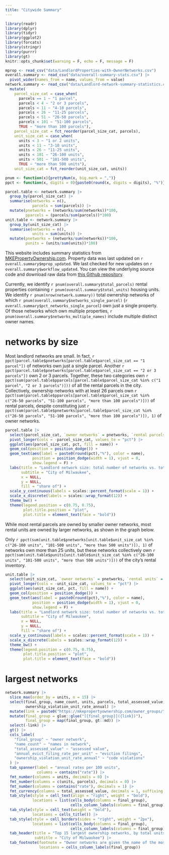 ```yaml
---
title: "Citywide Summary"
---
```


```r
library(readr)
library(dplyr)
library(tidyr)
library(ggplot2)
library(forcats)
library(stringr)
library(purrr)
library(gt)
knitr::opts_chunk$set(warning = F, echo = F, message = F)

mprop <- read_csv("data/LandlordProperties-with-OwnerNetworks.csv")
overall.summary <- read_csv("data/overall-summary-stats.csv") |>
  pivot_wider(names_from = name, values_from = value)
network.summary <- read_csv("data/Landlord-network-summary-statistics.csv") |>
  mutate(
    parcel_size_cat = case_when(
      parcels == 1 ~ "1 parcel",
      parcels < 4 ~ "2 or 3 parcels",
      parcels < 11 ~ "4-10 parcels",
      parcels < 26 ~ "11-25 parcels",
      parcels < 51 ~ "26-50 parcels",
      parcels < 101 ~ "51-100 parcels",
      TRUE ~ "more than 100 parcels"),
    parcel_size_cat = fct_reorder(parcel_size_cat, parcels),
    unit_size_cat = case_when(
      units < 3 ~ "1 or 2 units",
      units < 11 ~ "3-10 units",
      units < 26 ~ "11-25 units",
      units < 101 ~ "26-100 units",
      units < 501 ~ "101-500 units",
      TRUE ~ "more than 500 units"),
    unit_size_cat = fct_reorder(unit_size_cat, units))

pnum <- function(x){prettyNum(x, big.mark = ",")}
ppct <- function(x, digits = 0){paste0(round(x, digits = digits), "%")}

parcel.table <- network.summary |>
  group_by(parcel_size_cat) |>
  summarise(networks = n(),
            parcels = sum(parcels)) |>
  mutate(pnetworks = (networks/sum(networks))*100,
         pparcels = (parcels/sum(parcels))*100)
unit.table <- network.summary |>
  group_by(unit_size_cat) |>
  summarise(networks = n(),
            units = sum(units)) |>
  mutate(pnetworks = (networks/sum(networks))*100,
         punits = (units/sum(units))*100)
```

This website includes summary statistics from [MKEPropertyOwnership.com](https://mkepropertyownership.com/). Property data was last updated on `r overall.summary$mprop_updated`. We last checked for new updates on `r overall.summary$workflow_updated`. You can view the underlying source code and download raw data from [this Github repository](https://github.com/jdjohn215/mke-owner-networks).

Currently, we identify `r pnum(overall.summary$total_parcels)` rental properties containing `r pnum(overall.summary$total_units)` housing units. We identify `r pnum(nrow(network.summary))` total ownership networks of which `r pnum(overall.summary$networks_single_parcel)` (`r overall.summary$pct_networks_single_parcel`) own just a single property. Of those networks which own multiple properties, `r pnum(overall.summary$networks_multiple_names)` include multiple distinct owner names.

#   networks by size

Most landlord networks are small. In fact, `r ppct(parcel.table$pnetworks[parcel.table$parcel_size_cat == "1 parcel"])` of networks own just a single parcel. Another `r ppct(parcel.table$pnetworks[parcel.table$parcel_size_cat == "2 or 3 parcels"])` own 2 or 3 parcels. Together, these two categories own `r ppct(sum(parcel.table$pparcels[parcel.table$parcel_size_cat %in% c("1 parcel", "2 or 3 parcels")]))` of all the rental parcels in the city. Collectively, ownership networks with at least 26 parcels own `r ppct(sum(parcel.table$pparcels[parcel.table$parcel_size_cat %in% c("26-50 parcels", "51-100 parcels", "more than 100 parcels")]))` of rental parcels, despite constituting just `r ppct(sum(parcel.table$pnetworks[parcel.table$parcel_size_cat %in% c("26-50 parcels", "51-100 parcels", "more than 100 parcels")]), 1)` of owner networks.

```r
parcel.table |>
  select(parcel_size_cat, `owner networks` = pnetworks, `rental parcels` = pparcels) |>
  pivot_longer(cols = -parcel_size_cat, values_to = "pct") |>
  ggplot(aes(parcel_size_cat, pct, fill = name)) +
  geom_col(position = position_dodge()) +
  geom_text(aes(label = paste0(round(pct),"%"), color = name),
            position = position_dodge(width = 1), vjust = 0,
            show.legend = F) +
  labs(title = "Landlord network size: total number of networks vs. total number of parcels",
       subtitle = "City of Milwaukee",
       x = NULL,
       y = NULL,
       fill = "share of") +
  scale_y_continuous(labels = scales::percent_format(scale = 1)) +
  scale_x_discrete(labels = scales::wrap_format(12)) +
  theme_bw() +
  theme(legend.position = c(0.75, 0.75),
        plot.title.position = "plot",
        plot.title = element_text(face = "bold"))
```

While most rental parcels are owned by smaller owner networks, most rental units are owned by larger networks, as shown in the graph below.

Only `r ppct(sum(unit.table$pnetworks[unit.table$unit_size_cat %in% c("26-100 units", "101-500 units", "more than 500 units")]), 1)` of networks own more than 25 units, but these networks collectively own `r ppct(sum(unit.table$punits[unit.table$unit_size_cat %in% c("26-100 units", "101-500 units", "more than 500 units")]))` of the city's rental inventory.

```r
unit.table |>
  select(unit_size_cat, `owner networks` = pnetworks, `rental units` = punits) |>
  pivot_longer(cols = -unit_size_cat, values_to = "pct") |>
  ggplot(aes(unit_size_cat, pct, fill = name)) +
  geom_col(position = position_dodge()) +
  geom_text(aes(label = paste0(round(pct),"%"), color = name),
            position = position_dodge(width = 1), vjust = 0,
            show.legend = F) +
  labs(title = "Landlord network size: total number of networks vs. total number of units",
       subtitle = "City of Milwaukee",
       x = NULL,
       y = NULL,
       fill = "share of") +
  scale_y_continuous(labels = scales::percent_format(scale = 1)) +
  scale_x_discrete(labels = scales::wrap_format(12)) +
  theme_bw() +
  theme(legend.position = c(0.75, 0.75),
        plot.title.position = "plot",
        plot.title = element_text(face = "bold"))
```

# largest networks

```r
network.summary |> 
  slice_max(order_by = units, n = 15) |> 
  select(final_group, name_count, units, parcels, total_assessed_value, annual_evict_filing_rate_per_unit,
         ownership_violation_unit_rate_annual) |>
  mutate(link = paste0("https://mkepropertyownership.com/owner_groups/", str_replace_all(final_group, " ", "%20"))) |>
  mutate(final_group = glue::glue("[{final_group}]({link})"),
         final_group = map(final_group, gt::md)) |>
  select(-link) |>
  gt() |>
  cols_label(
    "final_group" ~ "owner network",
    "name_count" ~ "names in network",
    "total_assessed_value" ~ "assessed value",
    "annual_evict_filing_rate_per_unit" ~ "eviction filings",
    "ownership_violation_unit_rate_annual" ~ "code violations"
  ) |>
  tab_spanner(label = "annual rates per 100 units",
              columns = contains("rate")) |>
  fmt_number(columns = units, decimals = 0) |>
  fmt_number(columns = c(units, parcels), decimals = 0) |>
  fmt_number(columns = contains("rate"), decimals = 1) |>
  fmt_currency(columns = total_assessed_value, decimals = 1, suffixing = T) |>
  tab_style(style = cell_text(align = "right", weight = "bold"),
            locations = list(cells_body(columns = final_group),
                             cells_column_labels(columns = final_group))) |>
  tab_style(style = cell_text(weight = "bold"),
            locations = cells_title()) |>
  tab_style(style = cell_borders(sides = "right", weight = "2px"),
            locations = list(cells_body(columns = final_group),
                             cells_column_labels(columns = final_group))) |>
  tab_header(title = "Top 15 largest ownership networks, by total units",
             subtitle = "City of Milwaukee") |>
  tab_footnote(footnote = "Owner networks are given the name of the most frequently used individual owner name in the network. Click the hyperlink to see the full list of properties, names, and connections between them.",
               locations = cells_column_labels(final_group))
```
